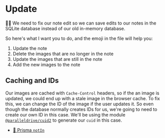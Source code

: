 # Update

<EpicVideo url="https://www.epicweb.dev/workshops/data-modeling-deep-dive/updating-data/updating-page-mutations-for-images-and-notes-with-efficient-cache-control" />

👨‍💼 We need to fix our note edit so we can save edits to our notes in the SQLite
database instead of our old in-memory database.

So here's what I want you to do, and the emoji in the file will help you:

1. Update the note
2. Delete the images that are no longer in the note
3. Update the images that are still in the note
4. Add the new images to the note

## Caching and IDs

Our images are cached with `Cache-Control` headers, so if the an image is
updated, we could end up with a stale image in the browser cache. To fix this,
we can change the ID of the image if the user updates it. So even though the
database normally creates IDs for us, we're going to need to create our own ID
in this case. We'll be using the module
[`@paralleldrive/cuid2`](https://npm.im/@paralleldrive/cuid2) to generate our
`cuid` in this case.

- [📜 Prisma `notIn`](https://www.prisma.io/docs/reference/api-reference/prisma-client-reference#notin)
